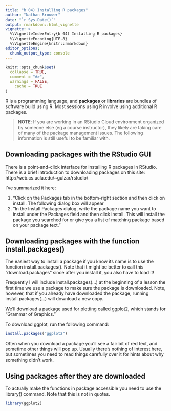 ```yaml
---
title: "b 04) Installing R packages"
author: "Nathan Brouwer"
date: "`r Sys.Date()`"
output: rmarkdown::html_vignette
vignette: >
  %\VignetteIndexEntry{b 04) Installing R packages}
  %\VignetteEncoding{UTF-8}
  %\VignetteEngine{knitr::rmarkdown}
editor_options: 
  chunk_output_type: console
---
```


```r
knitr::opts_chunk$set(
  collapse = TRUE,
  comment = "#>",
  warnings = FALSE,
    cache = TRUE
)
```


R is a programming language, and **packages** or **libraries** are bundles of software build using R.  Most sessions using R involve using additional R packages.  

>**NOTE**: If you are working in an RStudio Cloud environment organized by someone else (eg a course instructor), they likely are taking care of many of the package management issues.  The following information is still useful to be familiar with.


## Downloading packages with the RStudio GUI

There is a point-and-click interface for installing R packages in RStudio.  There is a brief introduction to downloading packages on this site: http://web.cs.ucla.edu/~gulzar/rstudio/ 

I've summarized it here:

1. "Click on the Packages tab in the bottom-right section and then click on install. The following dialog box will appear
1. "In the Install Packages dialog, write the package name you want to install under the Packages field and then click install. This will install the package you searched for or give you a list of matching package based on your package text."

## Downloading packages with the function install.packages()

The easiest way to install a package if you know its name is to use the function install.packages(). Note that it might be better to call this “download.packages” since after you install it, you also have to load it!

Frequently I will include install.packages(…) at the beginning of a lesson the first time we use a package to make sure the package is downloaded. Note, however, that if you already have downloaded the package, running install.packages(…) will download a new copy.

We’ll download a package used for plotting called ggplot2, which stands for “Grammar of Graphics.”


To download ggplot, run the following command: 

```r
install.packages("ggplot2")
```

Often when you download a package you’ll see a fair bit of red text, and sometime other things will pop up. Usually there’s nothing of interest here, but sometimes you need to read things carefully over it for hints about why something didn’t work.


## Using packages after they are downloaded

To actually make the functions in package accessible you need to use the library() command.  Note that this is not in quotes.

```r
library(ggplot2)
```


